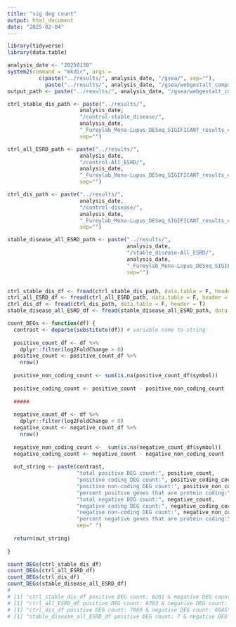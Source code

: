 ```yaml
---
title: "sig deg count"
output: html_document
date: "2025-02-04"
---
```


```r
library(tidyverse)
library(data.table)
```

```r

analysis_date <- "20250130"
system2(command = "mkdir", args = 
          c(paste("../results/", analysis_date, "/gsea/", sep=""),
            paste("../results/", analysis_date, "/gsea/webgestalt_comparisons/", sep="")))
output_path <- paste("../results/", analysis_date, "/gsea/webgestalt_comparisons/", sep="")

ctrl_stable_dis_path <- paste("../results/",
                       analysis_date,
                       "/control-stable_disease/",
                       analysis_date,
                       "_Fureylab_Mona-Lupus_DESeq_SIGIFICANT_results_control-stable_disease_padj0.05_kval1.txt",
                       sep="")

ctrl_all_ESRD_path <- paste("../results/",
                       analysis_date,
                       "/control-All_ESRD/",
                       analysis_date,
                       "_Fureylab_Mona-Lupus_DESeq_SIGIFICANT_results_control-All_ESRD_padj0.05_kval1.txt",
                       sep="")

ctrl_dis_path <- paste("../results/",
                       analysis_date,
                       "/control-disease/",
                       analysis_date,
                       "_Fureylab_Mona-Lupus_DESeq_SIGIFICANT_results_control-disease_padj0.05_kval1.txt",
                       sep="")

stable_disease_all_ESRD_path <- paste("../results/",
                                      analysis_date,
                                      "/stable_disease-All_ESRD/",
                                      analysis_date,
                                      "_Fureylab_Mona-Lupus_DESeq_SIGIFICANT_results_stable_disease-All_ESRD_padj0.05_kval1.txt",
                                      sep="")


ctrl_stable_dis_df <- fread(ctrl_stable_dis_path, data.table = F, header = T)
ctrl_all_ESRD_df <- fread(ctrl_all_ESRD_path, data.table = F, header = T)
ctrl_dis_df <- fread(ctrl_dis_path, data.table = F, header = T)
stable_disease_all_ESRD_df <- fread(stable_disease_all_ESRD_path, data.table = F, header = T)
```



```r
count_DEGs <- function(df) {
  contrast <- deparse(substitute(df)) # variable name to string
  
  positive_count_df <- df %>%
    dplyr::filter(log2FoldChange > 0) 
  positive_count <- positive_count_df %>%
    nrow()
  
  positive_non_coding_count <- sum(is.na(positive_count_df$symbol))
  
  positive_coding_count <- positive_count - positive_non_coding_count
  
  #####
  
  negative_count_df <- df %>%
    dplyr::filter(log2FoldChange < 0) 
  negative_count <- negative_count_df %>%
    nrow()
  
  negative_non_coding_count <-  sum(is.na(negative_count_df$symbol))
  negative_coding_count <- negative_count - negative_non_coding_count
  
  out_string <- paste(contrast, 
                      "total positive DEG count:", positive_count,
                      "positive coding DEG count:", positive_coding_count, 
                      "positive non-coding DEG count:", positive_non_coding_count,
                      "percent positive genes that are protein coding:", (positive_coding_count/positive_count)*100,
                      "total negative DEG count:", negative_count,
                      "negative coding DEG count:", negative_coding_count, 
                      "negative non-coding DEG count:", negative_non_coding_count,
                      "percent negative genes that are protein coding:", (negative_coding_count/negative_count)*100,
                      sep=" ")
  
  return(out_string)
  
}
```

```r
count_DEGs(ctrl_stable_dis_df)
count_DEGs(ctrl_all_ESRD_df)
count_DEGs(ctrl_dis_df)
count_DEGs(stable_disease_all_ESRD_df)
# 
# [1] "ctrl_stable_dis_df positive DEG count: 6201 & negative DEG count: 5655"
# [1] "ctrl_all_ESRD_df positive DEG count: 6703 & negative DEG count: 6709"
# [1] "ctrl_dis_df positive DEG count: 7069 & negative DEG count: 6645"
# [1] "stable_disease_all_ESRD_df positive DEG count: 7 & negative DEG count: 28"
```



